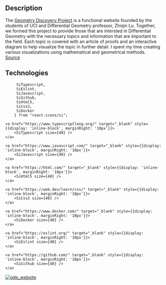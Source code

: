 ## Description
The [Geometry Discovery Project](https://gdp.math.uci.edu/) is a functional website founded by the students of UCI and Differential Geometry professor, Zhiqin Lu. Together, we formed this project to provide those that are intersted in Differential 
Geometry with the necessary topics and information that are important to the field. Each topic is covered with an article of proofs and an interactive diagram to help visualize the topic in further detail. I spent my time creating various visualizations
using mathematical and geometrical methods. <br/>
[Source](https://github.com/jdinh-782/Geometry-Discovery-Project-Website)


## Technologies
         SiTypescript,
         SiEslint,
         SiJavascript,
         SiGithub,
         SiHtml5,
         SiCss3,
         SiDocker
        } from "react-icons/si";

<div>
    <a href="https://vuejs.org/" target="_blank" style={{display: 'inline-block', marginRight: '10px'}}>
        <SiVuedotjs size={40} />
    </a>

    <a href="https://www.typescriptlang.org/" target="_blank" style={{display: 'inline-block', marginRight: '10px'}}>
        <SiTypescript size={40} />
    </a>

    <a href="https://www.javascript.com/" target="_blank" style={{display: 'inline-block', marginRight: '10px'}}>
        <SiJavascript size={40} />
    </a>

    <a href="https://html.com/" target="_blank" style={{display: 'inline-block', marginRight: '10px'}}>
        <SiHtml5 size={40} />
    </a>

    <a href="https://web.dev/learn/css/" target="_blank" style={{display: 'inline-block', marginRight: '10px'}}>
        <SiCss3 size={40} />
    </a>

    <a href="https://www.docker.com/" target="_blank" style={{display: 'inline-block', marginRight: '10px'}}>
        <SiDocker size={40} />
    </a>

    <a href="https://eslint.org/" target="_blank" style={{display: 'inline-block', marginRight: '10px'}}>
        <SiEslint size={40} />
    </a>

    <a href="https://github.com/" target="_blank" style={{display: 'inline-block', marginRight: '10px'}}>
        <SiGithub size={40} />
    </a>
</div>



<div style={{display: 'inline-block', border: 'solid black', marginTop: '25px'}}>
    <a href="https://gdp.math.uci.edu/" target="_blank">
        <img src="https://i.imgur.com/AvTStsP.png" alt="gdp_website"/>
    </a>
</div>